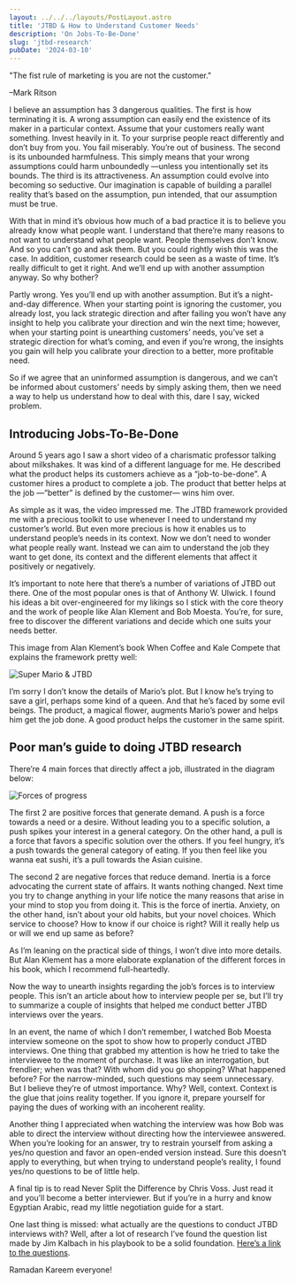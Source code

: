 ```yaml
---
layout: ../../../layouts/PostLayout.astro
title: 'JTBD & How to Understand Customer Needs'
description: 'On Jobs-To-Be-Done'
slug: 'jtbd-research'
pubDate: '2024-03-10'
---
```


"The fist rule of marketing is you are not the customer."

–Mark Ritson

I believe an assumption has 3 dangerous qualities. The first is how terminating it is. A wrong assumption can easily end the existence of its maker in a particular context. Assume that your customers really want something. Invest heavily in it. To your surprise people react differently and don’t buy from you. You fail miserably. You’re out of business. The second is its unbounded harmfulness. This simply means that your wrong assumptions could harm unboundedly —unless you intentionally set its bounds. The third is its attractiveness. An assumption could evolve into becoming so seductive. Our imagination is capable of building a parallel reality that’s based on the assumption, pun intended, that our assumption must be true.

With that in mind it’s obvious how much of a bad practice it is to believe you already know what people want. I understand that there’re many reasons to not want to understand what people want. People themselves don’t know. And so you can’t go and ask them. But you could rightly wish this was the case. In addition, customer research could be seen as a waste of time. It’s really difficult to get it right. And we’ll end up with another assumption anyway. So why bother?

Partly wrong. Yes you’ll end up with another assumption. But it’s a night-and-day difference. When your starting point is ignoring the customer, you already lost, you lack strategic direction and after failing you won’t have any insight to help you calibrate your direction and win the next time; however, when your starting point is unearthing customers’ needs, you’ve set a strategic direction for what’s coming, and even if you’re wrong, the insights you gain will help you calibrate your direction to a better, more profitable need.

So if we agree that an uninformed assumption is dangerous, and we can’t be informed about customers’ needs by simply asking them, then we need a way to help us understand how to deal with this, dare I say, wicked problem.

## Introducing Jobs-To-Be-Done

Around 5 years ago I saw a short video of a charismatic professor talking about milkshakes. It was kind of a different language for me. He described what the product helps its customers achieve as a “job-to-be-done”. A customer hires a product to complete a job. The product that better helps at the job —“better” is defined by the customer— wins him over.

As simple as it was, the video impressed me. The JTBD framework provided me with a precious toolkit to use whenever I need to understand my customer’s world. But even more precious is how it enables us to understand people’s needs in its context. Now we don’t need to wonder what people really want. Instead we can aim to understand the job they want to get done, its context and the different elements that affect it positively or negatively.

It’s important to note here that there’s a number of variations of JTBD out there. One of the most popular ones is that of Anthony W. Ulwick. I found his ideas a bit over-engineered for my likings so I stick with the core theory and the work of people like Alan Klement and Bob Moesta. You’re, for sure, free to discover the different variations and decide which one suits your needs better.

This image from Alan Klement’s book When Coffee and Kale Compete that explains the framework pretty well:

![Super Mario & JTBD](../../../assets/super-mario.jpeg)

I’m sorry I don’t know the details of Mario’s plot. But I know he’s trying to save a girl, perhaps some kind of a queen. And that he’s faced by some evil beings. The product, a magical flower, augments Mario’s power and helps him get the job done. A good product helps the customer in the same spirit.

## Poor man’s guide to doing JTBD research

There’re 4 main forces that directly affect a job, illustrated in the diagram below:

![Forces of progress](../../../assets/forces-of-progress.png)

The first 2 are positive forces that generate demand. A push is a force towards a need or a desire. Without leading you to a specific solution, a push spikes your interest in a general category. On the other hand, a pull is a force that favors a specific solution over the others. If you feel hungry, it’s a push towards the general category of eating. If you then feel like you wanna eat sushi, it’s a pull towards the Asian cuisine.

The second 2 are negative forces that reduce demand. Inertia is a force advocating the current state of affairs. It wants nothing changed. Next time you try to change anything in your life notice the many reasons that arise in your mind to stop you from doing it. This is the force of inertia. Anxiety, on the other hand, isn’t about your old habits, but your novel choices. Which service to choose? How to know if our choice is right? Will it really help us or will we end up same as before?

As I’m leaning on the practical side of things, I won’t dive into more details. But Alan Klement has a more elaborate explanation of the different forces in his book, which I recommend full-heartedly.

Now the way to unearth insights regarding the job’s forces is to interview people. This isn’t an article about how to interview people per se, but I’ll try to summarize a couple of insights that helped me conduct better JTBD interviews over the years.

In an event, the name of which I don’t remember, I watched Bob Moesta interview someone on the spot to show how to properly conduct JTBD interviews. One thing that grabbed my attention is how he tried to take the interviewee to the moment of purchase. It was like an interrogation, but frendlier; when was that? With whom did you go shopping? What happened before? For the narrow-minded, such questions may seem unnecessary. But I believe they’re of utmost importance. Why? Well, context. Context is the glue that joins reality together. If you ignore it, prepare yourself for paying the dues of working with an incoherent reality.

Another thing I appreciated when watching the interview was how Bob was able to direct the interview without directing how the interviewee answered. When you’re looking for an answer, try to restrain yourself from asking a yes/no question and favor an open-ended version instead. Sure this doesn’t apply to everything, but when trying to understand people’s reality, I found yes/no questions to be of little help.

A final tip is to read Never Split the Difference by Chris Voss. Just read it and you’ll become a better interviewer. But if you’re in a hurry and know Egyptian Arabic, read my little negotiation guide for a start.

One last thing is missed: what actually are the questions to conduct JTBD interviews with? Well, after a lot of research I’ve found the question list made by Jim Kalbach in his playbook to be a solid foundation. [Here’s a link to the questions](https://docs.google.com/document/d/17UfN5hKsfdgvvHyD2F6FWdgXrQBolgno1f8Cza64AP0/edit?usp=sharing).

Ramadan Kareem everyone!
